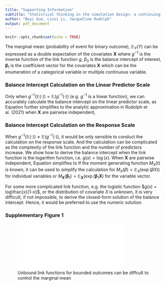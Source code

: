 ```yaml
---
title: "Supporting Information"
subtitle: "Statistical thinking in the simulation design: a continuing conversation on the balancing intercept problem"
author: "Boyi Guo, Linzi Li, Jacqueline Rudolph"
output: pdf_document
---
```


```r
knitr::opts_chunk$set(echo = TRUE)
```

\newcommand{\bs}[1]{\boldsymbol{#1}}

The marginal mean (probability of event for binary outcome),
$\mathbb{E}_Y(Y)$ can be expressed as a double expectation of the
covariates $\boldsymbol{X}$ \begin{align*}
\mathbb{E}_Y(Y) &= \mathbb{E}_{\boldsymbol{X}}(\mathbb{E}_Y(Y|\boldsymbol{X}))\\
                         &= \mathbb{E}_{\boldsymbol{X}}(g^{-1}(\beta_0 + \boldsymbol{\beta}_1 \boldsymbol{X})),
\end{align*} where $g^{-1}$ is the inverse function of the link function
$g$, $\beta_0$ is the balance intercept of interest,
$\boldsymbol{\beta}_1$ is the coefficient vector for the covariates
$\boldsymbol{X}$ which can be the enumeration of a categorical variable
or multiple continuous variable.

### Balance Intercept Calculation on the Linear Predictor Scale

Only when $g^{-1}(\mathbb{E}(\cdot)) = \mathbb{E}(g^{-1}(\cdot))$ (e.g.
$g^{-1}$ is a linear function), we can accurately calculate the balance
intercept on the linear predictor scale, as \begin{align}
\mathbb{E}_Y(Y) &= g^{-1}\{\mathbb{E}_{\boldsymbol{X}}(\beta_0 + \boldsymbol{\beta}_1 \boldsymbol{X})\}\nonumber\\
g\{\mathbb{E}_Y(Y)\} &= \mathbb{E}_{\boldsymbol{X}}(\beta_0 + \boldsymbol{\beta}_1 \boldsymbol{X})\nonumber\\
g\{\mathbb{E}_Y(Y)\} &= \beta_0 + \mathbb{E}_{\boldsymbol{X}}(\boldsymbol{\beta}_1 \boldsymbol{X})\nonumber\\
\beta_0 &= g\{\mathbb{E}_Y(Y)\} - \mathbb{E}_{\boldsymbol{X}}(\boldsymbol{\beta}_1 \boldsymbol{X}).
\label{eq:linr_link}
\end{align} Equation \eqref{eq:linr_link} further simplifies to the
analytic approximation in Rudolph et al. (2021) when $\boldsymbol{X}$
are pairwise independent, \begin{equation*}
\beta_0 = g\{\mathbb{E}_Y(Y)\} - \sum\limits_{j=1}^p \beta_j\mathbb{E}_{X_j}(X_j).
\end{equation*}

### Balance Intercept Calculation on the Response Scale

When $g^{-1}(\mathbb{E}(\cdot)) \neq \mathbb{E}(g^{-1}(\cdot))$, it
would be only sensible to conduct the calculation on the response scale.
And the calculation can be complicated as the complexity of the link
function and the number of predictors increase. We show how to derive
the balance intercept when the link function is the logarithm function,
i.e. $g(x) = \log(x)$. \begin{align}
\mathbb{E}_Y(Y) &= \mathbb{E}_{\boldsymbol{X}}(\exp(\beta_0 + \boldsymbol{\beta}_1 \boldsymbol{X}))\nonumber\\
&= \mathbb{E}_{\boldsymbol{X}}(\exp(\beta_0) *\exp(\boldsymbol{\beta}_1 \boldsymbol{X}))\nonumber\\
&= \exp(\beta_0)\mathbb{E}_{\boldsymbol{X}}(\exp(\boldsymbol{\beta}_1 \boldsymbol{X}))\nonumber\\
\exp(\beta_0) &= \mathbb{E}_Y(Y) / \mathbb{E}_{\boldsymbol{X}}(\exp(\boldsymbol{\beta}_1 \boldsymbol{X})\nonumber\\
\beta_0 &= \log\{\mathbb{E}_Y(Y) / \mathbb{E}_{\boldsymbol{X}}(\exp(\boldsymbol{\beta}_1 \boldsymbol{X})\}\nonumber\\
\beta_0 & = \log(\mathbb{E}_Y(Y)) - \log(\mathbb{E}_{\boldsymbol{X}}(\exp(\boldsymbol{\beta}_1 \boldsymbol{X})).
\label{eq:log_link}
\end{align} When $\boldsymbol{X}$ are pairwise independent, Equation
\eqref{eq:log_link} simplifies to \begin{equation*}
\beta_0 = \log \{\mathbb{E}_Y(Y)\} - \sum\limits_{j=1}^p \log(\mathbb{E}_{X_j}(\exp(\beta_j X_j))).
\end{equation*} If the moment generating function $M_X(t)$ is known, it
can be used to simplify the calculation for
$M_X(\beta) = \mathbb{E}_{X}(\exp(\beta X))$ for individual variables or
$M_{\boldsymbol{X}}(\boldsymbol{\beta}_1) =\mathbb{E}_{\boldsymbol{X}}(\exp(\boldsymbol{\beta}_1 \boldsymbol{X})$
for the variable vector.

For some more complicated link function, e.g. the logistic function
$g(x) = log\frac{x}{1-x}$, or the distribution of covariate $X$ is
unknown, it is very difficult, if not impossible, to derive the
closed-form solution of the balance intercept. Hence, it would be
preferred to use the numeric solution.

### Supplementary Figure 1
![Unbound link functions for bounded outcomes can be diffcult to control the marginal mean](sim_grid.pdf){ width=80% } 
